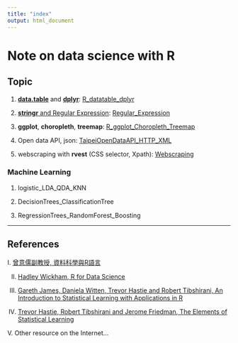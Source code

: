 ```yaml
---
title: "index"
output: html_document
---
```


# Note on data science with R

## Topic

1. [**data.table**](https://github.com/Rdatatable/data.table/wiki/Benchmarks-%3A-Grouping) and [**dplyr**](https://dplyr.tidyverse.org/): 
[R_datatable_dplyr](https://github.com/oicjacky/R-code/blob/master/R_datatable_dplyr.R) 

2. [**stringr** and Regular Expression](https://stringr.tidyverse.org/articles/regular-expressions.html):
[Regular_Expression](https://github.com/oicjacky/R-code/blob/master/Regular_Expression.html)

3. **ggplot**, **choropleth**, **treemap**:
[R_ggplot_Choropleth_Treemap](https://github.com/oicjacky/R-code/blob/master/R_ggplot_Choropleth_Treemap.html)

4. Open data API, json:
[TaipeiOpenDataAPI_HTTP_XML](https://github.com/oicjacky/R-code/blob/master/TaipeiOpenDataAPI_HTTP_XML.html)

5. webscraping with **rvest** (CSS selector, Xpath):
[Webscraping](https://github.com/oicjacky/R-code/blob/master/Webscraping.html)

### Machine Learning

1. logistic_LDA_QDA_KNN

2. DecisionTrees_ClassificationTree

3. RegressionTrees_RandomForest_Boosting

---

## References 

I. [曾意儒副教授, 資料科學與R語言](https://yijutseng.github.io/DataScienceRBook/) 

II. [Hadley Wickham, R for Data Science](https://r4ds.had.co.nz/) 

III. [Gareth James, Daniela Witten, Trevor Hastie and Robert Tibshirani, An Introduction to Statistical Learning with Applications in R](http://faculty.marshall.usc.edu/gareth-james/ISL/)

IV. [Trevor Hastie, Robert Tibshirani and Jerome Friedman, The Elements of Statistical Learning](https://web.stanford.edu/~hastie/Papers/ESLII.pdf)

V. Other resource on the Internet...

